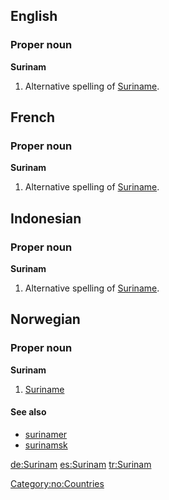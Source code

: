 ==English==

===Proper noun===
'''Surinam'''
# Alternative spelling of [[Suriname]].

==French==

===Proper noun===
'''Surinam'''
# Alternative spelling of [[Suriname]].

==Indonesian==

===Proper noun===
'''Surinam'''
# Alternative spelling of [[Suriname]].

==Norwegian==
===Proper noun===
[[Category:no:Countries]]
'''Surinam'''
#[[Suriname]]
====See also====
*[[surinamer]]
*[[surinamsk]]

[[de:Surinam]]
[[es:Surinam]]
[[tr:Surinam]]